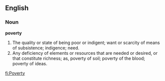 ==English==

===Noun===

'''poverty'''

#The quality or state of being poor or indigent; want or scarcity of means of subsistence; indigence; need.
#Any deficiency of elements or resources that are needed or desired, or that constitute richness; as, poverty of soil; poverty of the blood; poverty of ideas.

{{webster}}

[[fi:Poverty]]